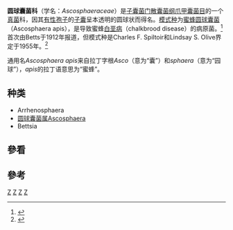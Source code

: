{{Automatic taxobox
| taxon = Ascosphaeraceae
| authority = L.S.Olive & Spiltoir (1955)
| image = Ascosphaera callicarpa.png
| image_caption = 佳果圆球囊菌 （''A. callicarpa''）及其导致的蜜蜂幼虫感染
| type_species = {{link-sv|蜜蜂圆球囊菌|Ascosphaera apis}}<br>''Ascosphaera apis''
| type_species_authority = [[(Maasen_ex_Claussen)_L.S.Olive_&_Spiltoir|(Maasen ex Claussen) L.S.Olive & Spiltoir]] (1955)
| subdivision_ranks = [[属|属]]
| subdivision = 
<center>见正文</center><br>
|synonyms = ''Pericystis Betts'' (1912)

}}
'''圆球囊菌科'''（学名：''Ascosphaeraceae''）是[[子囊菌门|子囊菌门]][[散囊菌纲|散囊菌纲]][[爪甲囊菌目|爪甲囊菌目]]的一个[[真菌|真菌]]科，因其[[有性孢子|有性孢子]]的[[子囊|子囊]]呈本透明的圆球状而得名。[[模式种|模式种]]为[[蜜蜂圆球囊菌|蜜蜂圆球囊菌]]（Ascosphaera apis），是导致蜜蜂[[白垩病|白垩病]]（chalkbrood disease）的病原菌。<ref name="Drouhet">{{cite book|last=Wynns AA, Jensen AB, Eilenberg J (2013).|title= "Ascosphaera callicarpa, a new species of bee-loving fungus, with a key to the genus for Europe". PLoS ONE. 8 (9): e73419. doi:10.1371/journal.pone.0073419. PMC 3783469. PMID 24086280.|url=https://www.ncbi.nlm.nih.gov/pmc/articles/PMC3783469/}}</ref> 首次由Betts于1912年报道，但模式种是Charles F. Spiltoir和Lindsay S. Olive界定于1955年。<ref>{{cite book|last=Spiltoir CF, Olive LS (1955).|title="A reclassification of the genus Pericystis Betts". Mycologia. 47 (2): 238–44. doi:10.2307/3755414.|url=http://www.cybertruffle.org.uk/cyberliber/59350/0047/002/0238.htm|access-date=2021-03-12|archive-date=2015-09-23|archive-url=https://web.archive.org/web/20150923224725/http://www.cybertruffle.org.uk/cyberliber/59350/0047/002/0238.htm|dead-url=no}}</ref> 

通用名''Ascosphaera apis''来自拉丁字根''Asco''（意为“囊”）和''sphaera''（意为“园球”），''apis''的拉丁语意思为“蜜蜂”。

==种类==
* Arrhenosphaera
* [[圆球囊菌属|圆球囊菌属]]Ascosphaera
* Bettsia

==參看==
{{Portal|真菌}}

==參考==
{{reflist}}

{{真菌}}
{{真菌病}}
{{Taxonbar}}
[[Category:真菌形態學與解剖學|Z]]
[[Category:真菌性疾病|Z]]
[[Category:1906年描述的分类群|Z]]
[[Category:爪甲团囊菌目|Z]]